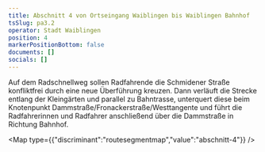 ```yaml
---
title: Abschnitt 4 von Ortseingang Waiblingen bis Waiblingen Bahnhof
tsSlug: pa3.2
operator: Stadt Waiblingen
position: 4
markerPositionBottom: false
documents: []
socials: []
---
```

Auf dem Radschnellweg sollen Radfahrende die Schmidener Straße konfliktfrei durch eine neue Überführung kreuzen. Dann verläuft die Strecke entlang der Kleingärten und parallel zu Bahntrasse, unterquert diese beim Knotenpunkt Dammstraße/Fronackerstraße/Westtangente und führt die Radfahrerinnen und Radfahrer anschließend über die Dammstraße in Richtung Bahnhof.

<Map type={{"discriminant":"routesegmentmap","value":"abschnitt-4"}} />
